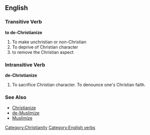 ==English==

===Transitive Verb===
'''to de-Christianize'''

#To make unchristian or non-Christian
#To deprive of Christian character
#to remove the Christian aspect

===Intransitive Verb===
'''de-Christianize'''

#To sacrifice Christian character. To denounce one's Christian faith.

===See Also===
*[[Christianize]]
*[[de-Muslimize]]
*[[Muslimize]]

[[Category:Christianity]]
[[Category:English verbs]]